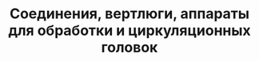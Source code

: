 ---
title: "Соединения, вертлюги, аппараты для обработки и циркуляционных головок"
featured_image : "./unions-swivels-treating-irons-circulating-heads.png"
---